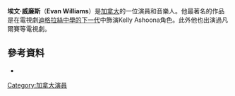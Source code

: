 {{Infobox person
| name = Evan Williams
| image = Evan Williams (actor).jpg
| caption = 
| birth_name = 
| birth_place = 加拿大埃伯塔省天鵝山
| occupation = 演員
| years_active = 2006–現在
}}
'''埃文·威廉斯'''（'''Evan Williams'''）是[[加拿大|加拿大]]的一位演員和音樂人。他最著名的作品是在電視劇[[迪格拉絲中學的下一代|迪格拉絲中學的下一代]]中飾演Kelly Ashoona角色。此外他也出演過凡爾賽等電視劇。
==參考資料==
* {{IMDb name|0930570}}
[[Category:加拿大演員|Category:加拿大演員]]